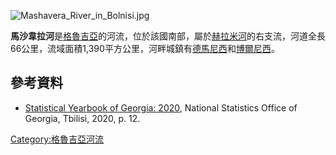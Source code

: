 [[Image:Mashavera_River_in_Bolnisi.jpg|right]]
{{coord|41.4364|N|44.7150|E|display=title}}

'''馬沙韋拉河'''是[[格魯吉亞|格魯吉亞]]的河流，位於該國南部，屬於[[赫拉米河|赫拉米河]]的右支流，河道全長66公里，流域面積1,390平方公里，河畔城鎮有[[德馬尼西|德馬尼西]]和[[博爾尼西|博爾尼西]]。

==參考資料==
* [https://www.geostat.ge/media/35685/Yearbook_2020.pdf Statistical Yearbook of Georgia: 2020], National Statistics Office of Georgia, Tbilisi, 2020, p. 12.

{{Georgia-geo-stub}}
[[Category:格魯吉亞河流|Category:格魯吉亞河流]]